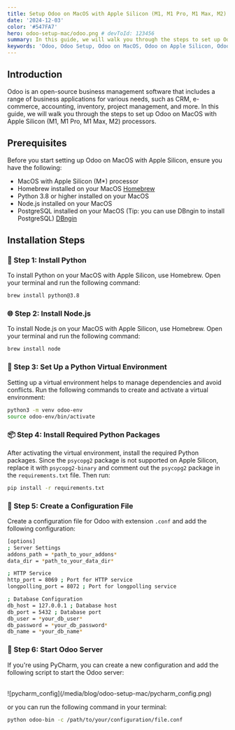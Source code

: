 ```yaml
---
title: Setup Odoo on MacOS with Apple Silicon (M1, M1 Pro, M1 Max, M2)
date: '2024-12-03'
color: '#547FA7'
hero: odoo-setup-mac/odoo.png # devToId: 123456
summary: In this guide, we will walk you through the steps to set up Odoo on MacOS with Apple Silicon (M1, M1 Pro, M1 Max, M2) processors.
keywords: 'Odoo, Odoo Setup, Odoo on MacOS, Odoo on Apple Silicon, Odoo on M1, Odoo on M1 Pro, Odoo on M1 Max, Odoo on M2'
---
```


## Introduction

Odoo is an open-source business management software that includes a range of business applications for various needs, such as CRM, e-commerce, accounting, inventory, project management, and more. In this guide, we will walk you through the steps to set up Odoo on MacOS with Apple Silicon (M1, M1 Pro, M1 Max, M2) processors.

## Prerequisites

Before you start setting up Odoo on MacOS with Apple Silicon, ensure you have the following:

- MacOS with Apple Silicon (M\*) processor
- Homebrew installed on your MacOS [Homebrew](https://brew.sh/)
- Python 3.8 or higher installed on your MacOS
- Node.js installed on your MacOS
- PostgreSQL installed on your MacOS (Tip: you can use DBngin to install PostgreSQL) [DBngin](https://dbngin.com/)

## Installation Steps

### 🐍 Step 1: Install Python

To install Python on your MacOS with Apple Silicon, use Homebrew. Open your terminal and run the following command:

```bash
brew install python@3.8
```

### 🌐 Step 2: Install Node.js

To install Node.js on your MacOS with Apple Silicon, use Homebrew. Open your terminal and run the following command:

```bash
brew install node
```

### 🐍 Step 3: Set Up a Python Virtual Environment

Setting up a virtual environment helps to manage dependencies and avoid conflicts. Run the following commands to create and activate a virtual environment:

```bash
python3 -m venv odoo-env
source odoo-env/bin/activate
```

### 📦 Step 4: Install Required Python Packages

After activating the virtual environment, install the required Python packages. Since the `psycopg2` package is not supported on Apple Silicon, replace it with `psycopg2-binary` and comment out the `psycopg2` package in the `requirements.txt` file. Then run:

```bash
pip install -r requirements.txt
```

### 📝 Step 5: Create a Configuration File

Create a configuration file for Odoo with extension `.conf` and add the following configuration:

```bash
[options]
; Server Settings
addons_path = *path_to_your_addons*
data_dir = *path_to_your_data_dir*

; HTTP Service
http_port = 8069 ; Port for HTTP service
longpolling_port = 8072 ; Port for longpolling service

; Database Configuration
db_host = 127.0.0.1 ; Database host
db_port = 5432 ; Database port
db_user = *your_db_user*
db_password = *your_db_password*
db_name = *your_db_name*
```

### 🚀 Step 6: Start Odoo Server

If you're using PyCharm, you can create a new configuration and add the following script to start the Odoo server:

<br />
![pycharm_config](/media/blog/odoo-setup-mac/pycharm_config.png)
<br />

or you can run the following command in your terminal:

```bash
python odoo-bin -c /path/to/your/configuration/file.conf
```
